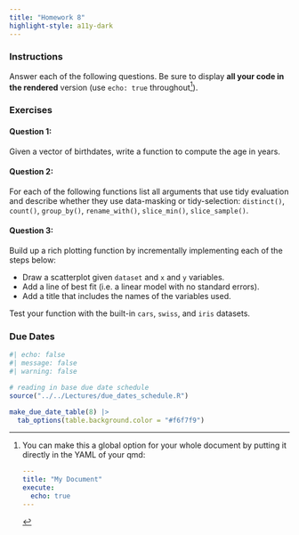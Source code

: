 ```yaml
---
title: "Homework 8"
highlight-style: a11y-dark
---
```


### Instructions
Answer each of the following questions. Be sure to display **all your code in the rendered** version (use `echo: true` throughout[^longnote]). 

[^longnote]: You can make this a global option for your whole document by putting it directly in the YAML of your qmd:

    ```YAML
    ---
    title: "My Document"
    execute:
      echo: true
    ---
    ```

### Exercises

#### Question 1: 

Given a vector of birthdates, write a function to compute the age in years.

#### Question 2: 

For each of the following functions list all arguments that use tidy evaluation and describe whether they use data-masking or tidy-selection: `distinct()`, `count()`, `group_by()`, `rename_with()`, `slice_min()`, `slice_sample()`.

#### Question 3:

Build up a rich plotting function by incrementally implementing each of the steps below:

* Draw a scatterplot given `dataset` and `x` and `y` variables.
* Add a line of best fit (i.e. a linear model with no standard errors).
* Add a title that includes the names of the variables used.

Test your function with the built-in `cars`, `swiss`, and `iris` datasets.

### Due Dates

```r
#| echo: false
#| message: false
#| warning: false

# reading in base due date schedule
source("../../Lectures/due_dates_schedule.R")

make_due_date_table(8) |> 
  tab_options(table.background.color = "#f6f7f9")
```